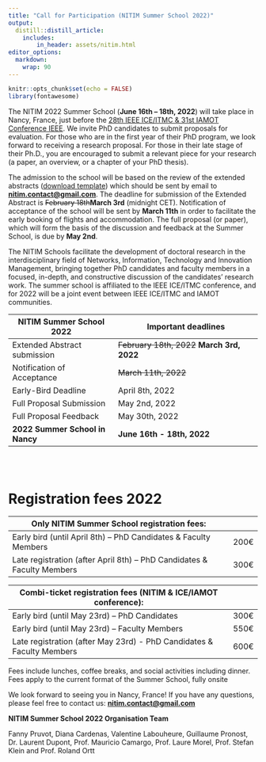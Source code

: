 ```yaml
---
title: "Call for Participation (NITIM Summer School 2022)"
output:
  distill::distill_article:
    includes:
        in_header: assets/nitim.html
editor_options: 
  markdown: 
    wrap: 90
---
```


```r
knitr::opts_chunk$set(echo = FALSE)
library(fontawesome)
```

The NITIM 2022 Summer School (**June 16th -- 18th, 2022**) will take place in Nancy,
France, just before the [28th IEEE ICE/ITMC & 31st IAMOT Conference
IEEE](https://ice-iamot-2022-conference.org/). We invite PhD candidates to submit
proposals for evaluation. For those who are in the first year of their PhD program, we
look forward to receiving a research proposal. For those in their late stage of their
Ph.D., you are encouraged to submit a relevant piece for your research (a paper, an
overview, or a chapter of your PhD thesis).

The admission to the school will be based on the review of the extended abstracts
([download
template](https://ice-iamot-2022-conference.org/assets/nitim/Template_Extended_Abstract-NITIM2022.docx))
which should be sent by email to
[**nitim.contact\@gmail.com**](mailto:nitim.contact@gmail.com){.email}. The deadline for
submission of the Extended Abstract is ~~February 18th~~**March 3rd** (midnight CET).
Notification of acceptance of the school will be sent by **March 11th** in order to
facilitate the early booking of flights and accommodation. The full proposal (or paper),
which will form the basis of the discussion and feedback at the Summer School, is due by
**May 2nd**.

The NITIM Schools facilitate the development of doctoral research in the interdisciplinary
field of Networks, Information, Technology and Innovation Management, bringing together
PhD candidates and faculty members in a focused, in-depth, and constructive discussion of
the candidates' research work. The summer school is affiliated to the IEEE ICE/ITMC
conference, and for 2022 will be a joint event between IEEE ICE/ITMC and IAMOT
communities.

| **NITIM Summer School 2022**    | **Important deadlines**                     |
|---------------------------------|---------------------------------------------|
| Extended Abstract submission    | ~~February 18th, 2022~~ **March 3rd, 2022** |
| Notification of Acceptance      | ~~March 11th, 2022~~                        |
| Early-Bird Deadline             | April 8th, 2022                             |
| Full Proposal Submission        | May 2nd, 2022                               |
| Full Proposal Feedback          | May 30th, 2022                              |
| **2022 Summer School in Nancy** | **June 16th - 18th, 2022**                  |

<br>
<br>


# Registration fees 2022 {.highlight .l-body-outset}

| **Only NITIM Summer School registration fees:**                         |      |
|-------------------------------------------------------------------------|------|
| Early bird (until April 8th) -- PhD Candidates & Faculty Members        | 200€ |
| Late registration (after April 8th) -- PhD Candidates & Faculty Members | 300€ |

| **Combi-ticket registration fees (NITIM & ICE/IAMOT conference):**    |      |
|-----------------------------------------------------------------------|------|
| Early bird (until May 23rd) -- PhD Candidates                         | 300€ |
| Early bird (until May 23rd) -- Faculty Members                        | 550€ |
| Late registration (after May 23rd) - PhD Candidates & Faculty Members | 600€ |

Fees include lunches, coffee breaks, and social activities including dinner. Fees apply to
the current format of the Summer School, fully onsite

We look forward to seeing you in Nancy, France! If you have any questions, please feel
free to contact us: [**nitim.contact\@gmail.com**](mailto:nitim.contact@gmail.com){.email}

**NITIM Summer School 2022 Organisation Team**

Fanny Pruvot, Diana Cardenas, Valentine Labouheure, Guillaume Pronost, Dr. Laurent Dupont,
Prof. Mauricio Camargo, Prof. Laure Morel, Prof. Stefan Klein and Prof. Roland Ortt
